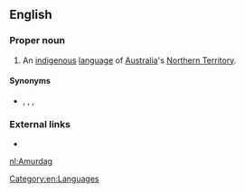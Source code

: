 ==English==

===Proper noun===
{{en-proper noun}}

# An [[indigenous]] [[language]] of [[Australia]]'s [[Northern Territory]].

====Synonyms====
* {{l|en|Amurdak}}, {{l|en|Amurag}}, {{l|en|Amarag}}, {{l|en|Wureidbug}}

===External links===
* {{ISO 639|link=Ethnologue|code=amg}}

[[Category:en:Languages]]

[[nl:Amurdag]]